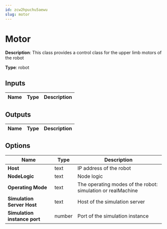 ```yaml
---
id: zcw2hpuchu5aewu
slug: motor
---
```


# Motor

**Description**: This class provides a control class for the upper limb motors of the robot

**Type**: robot

## Inputs

| Name | Type | Description |
| --- | --- | --- |
## Outputs

| Name | Type | Description |
| --- | --- | --- |
## Options

| Name | Type | Description |
| --- | --- | --- |
| **Host** | text | IP address of the robot |
| **NodeLogic** | text | Node logic |
| **Operating Mode** | text | The operating modes of the robot: simulation or realMachine |
| **Simulation Server Host** | text | Host of the simulation server |
| **Simulation instance port** | number | Port of the simulation instance |

